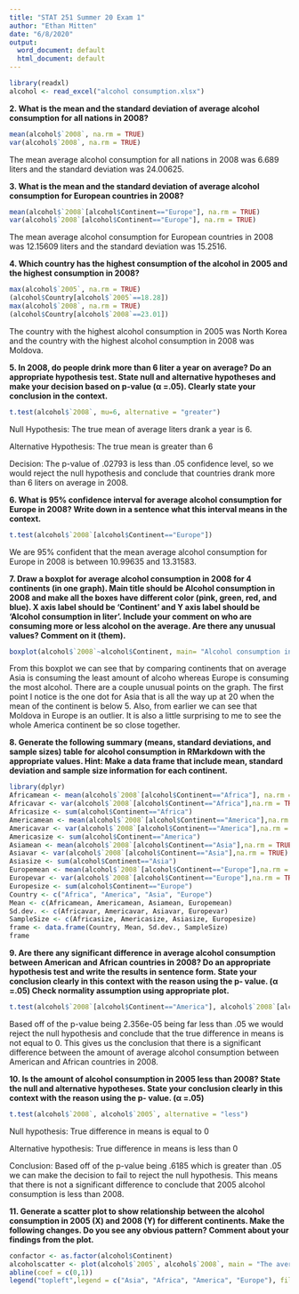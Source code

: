 ```yaml
---
title: "STAT 251 Summer 20 Exam 1"
author: "Ethan Mitten"
date: "6/8/2020"
output:
  word_document: default
  html_document: default
---
```



```r
library(readxl)
alcohol <- read_excel("alcohol consumption.xlsx")
```

**2.	What is the mean and the standard deviation of average alcohol consumption for all nations in 2008? **


```r
mean(alcohol$`2008`, na.rm = TRUE)
var(alcohol$`2008`, na.rm = TRUE)
```
The mean average alcohol consumption for all nations in 2008 was 6.689 liters and the standard deviation was 24.00625.


**3. What is the mean and the standard deviation of average alcohol consumption for European countries in 2008?**
```r
mean(alcohol$`2008`[alcohol$Continent=="Europe"], na.rm = TRUE)
var(alcohol$`2008`[alcohol$Continent=="Europe"], na.rm = TRUE)
```
The mean average alcohol consumption for European countries in 2008 was 12.15609 liters and the standard deviation was 15.2516.


**4.	Which country has the highest consumption of the alcohol in 2005 and the highest consumption in 2008?**
```r
max(alcohol$`2005`, na.rm = TRUE)
(alcohol$Country[alcohol$`2005`==18.28])
max(alcohol$`2008`, na.rm = TRUE)
(alcohol$Country[alcohol$`2008`==23.01])
```
The country with the highest alcohol consumption in 2005 was North Korea and the country with the highest alcohol consumption in 2008 was Moldova.


**5.	In 2008, do people drink more than 6 liter a year on average? Do an appropriate hypothesis test. State null and alternative hypotheses and make your decision based on p-value (α =.05). Clearly state your conclusion in the context.**
```r
t.test(alcohol$`2008`, mu=6, alternative = "greater")
```
Null Hypothesis: The true mean of average liters drank a year is 6.

Alternative Hypothesis: The true mean is greater than 6

Decision: The p-value of .02793 is less than .05 confidence level, so we would reject the null hypothesis and conclude that countries drank more than 6 liters on average in 2008.


**6.	What is 95% confidence interval for average alcohol consumption for Europe in 2008?  Write down in a sentence what this interval means in the context.**
```r
t.test(alcohol$`2008`[alcohol$Continent=="Europe"])
```
We are 95% confident that the mean average alcohol consumption for Europe in 2008 is between 10.99635 and 13.31583.


**7.	Draw a boxplot for average alcohol consumption in 2008 for 4 continents (in one graph). Main title should be Alcohol consumption in 2008 and make all the boxes have different color (pink, green, red, and blue). X axis label should be ‘Continent’ and Y axis label should be ‘Alcohol consumption in liter’. Include your comment on who are consuming more or less alcohol on the average.  Are there any unusual values? Comment on it (them).**
```r
boxplot(alcohol$`2008`~alcohol$Continent, main= "Alcohol consumption in 2008", col= c("pink", "green", "red", "blue"), xlab = "Continent", ylab = "Alcohol consumption in liter")
```
From this boxplot we can see that by comparing continents that on average Asia is consuming the least amount of alcoho whereas Europe is consuming the most alcohol. There are a couple unusual points on the graph. The first point I notice is the one dot for Asia that is all the way up at 20 when the mean of the continent is below 5. Also, from earlier we can see that Moldova in Europe is an outlier. It is also a little surprising to me to see the whole America continent be so close together.


**8.	Generate the following summary (means, standard deviations, and sample sizes) table for alcohol consumption in RMarkdown with the appropriate values. Hint: Make a data frame that include mean, standard deviation and sample size information for each continent.**
```r
library(dplyr)
Africamean <- mean(alcohol$`2008`[alcohol$Continent=="Africa"], na.rm = TRUE)
Africavar <- var(alcohol$`2008`[alcohol$Continent=="Africa"],na.rm = TRUE)
Africasize <- sum(alcohol$Continent=="Africa")
Americamean <- mean(alcohol$`2008`[alcohol$Continent=="America"],na.rm = TRUE)
Americavar <- var(alcohol$`2008`[alcohol$Continent=="America"],na.rm = TRUE)
Americasize <- sum(alcohol$Continent=="America")
Asiamean <- mean(alcohol$`2008`[alcohol$Continent=="Asia"],na.rm = TRUE)
Asiavar <- var(alcohol$`2008`[alcohol$Continent=="Asia"],na.rm = TRUE)
Asiasize <- sum(alcohol$Continent=="Asia")
Europemean <- mean(alcohol$`2008`[alcohol$Continent=="Europe"],na.rm = TRUE)
Europevar <- var(alcohol$`2008`[alcohol$Continent=="Europe"],na.rm = TRUE)
Europesize <- sum(alcohol$Continent=="Europe")
Country <- c("Africa", "America", "Asia", "Europe")
Mean <- c(Africamean, Americamean, Asiamean, Europemean)
Sd.dev. <- c(Africavar, Americavar, Asiavar, Europevar)
SampleSize <- c(Africasize, Americasize, Asiasize, Europesize)
frame <- data.frame(Country, Mean, Sd.dev., SampleSize)
frame
```


**9.	Are there any significant difference in average alcohol consumption between American and African countries in 2008? Do an appropriate hypothesis test and write the results in sentence form. State your conclusion clearly in this context with the reason using the p- value. (α =.05) Check normality assumption using appropriate plot.**
```r
t.test(alcohol$`2008`[alcohol$Continent=="America"], alcohol$`2008`[alcohol$Continent=="Africa"])
```
Based off of the p-value being 2.356e-05 being far less than .05 we would reject the null hypothesis and conclude that the true difference in means is not equal to 0. This gives us the conclusion that there is a significant difference between the amount of average alcohol consumption between American and African countries in 2008.


**10.	Is the amount of alcohol consumption in 2005 less than 2008? State the null and alternative hypotheses. State your conclusion clearly in this context with the reason using the p- value. (α =.05)**
```r
t.test(alcohol$`2008`, alcohol$`2005`, alternative = "less")
```
Null hypothesis: True difference in means is equal to 0

Alternative hypothesis: True difference in means is less than 0

Conclusion: Based off of the p-value being .6185 which is greater than .05 we can make the decision to fail to reject the null hypothesis. This means that there is not a significant difference to conclude that 2005 alcohol consumption is less than 2008.


**11.	Generate a scatter plot to show relationship between the alcohol consumption in 2005 (X) and 2008 (Y) for different continents. Make the following changes.  Do you see any obvious pattern? Comment about your findings from the plot.**
```r
confactor <- as.factor(alcohol$Continent)
alcoholscatter <- plot(alcohol$`2005`, alcohol$`2008`, main = "The average alcohol consumption for 2005 and 2008 for each continent", col= confactor, xlab = "Average alcohol consumption in 2005", ylab = "Average alcohol consumption in 2008", pch= c(1,2,3,4) )
abline(coef = c(0,1))
legend("topleft",legend = c("Asia", "Africa", "America", "Europe"), fill = c("red", "yellow", "blue", "darkgreen"))
```





























